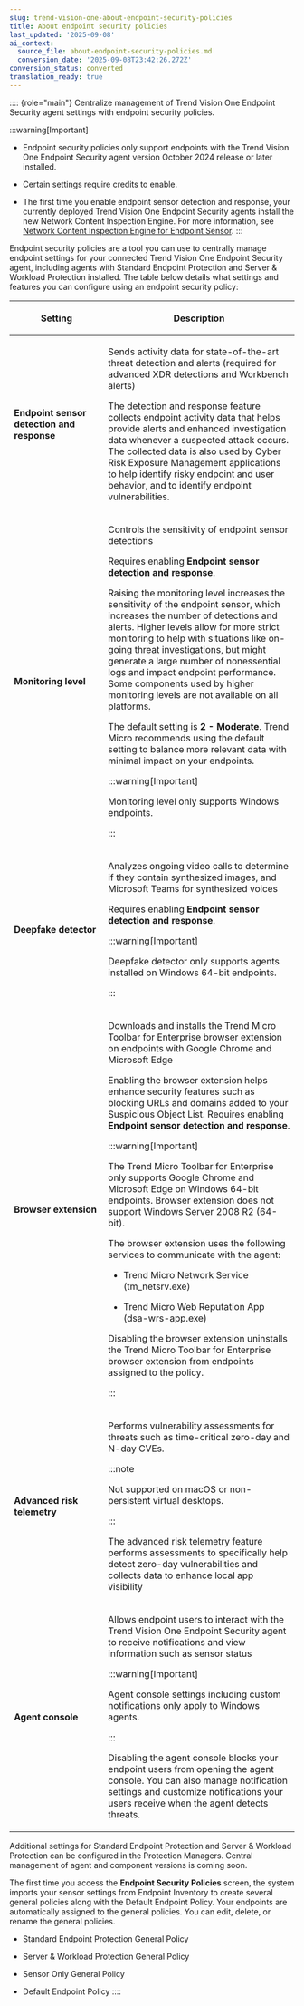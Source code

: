 ```yaml
---
slug: trend-vision-one-about-endpoint-security-policies
title: About endpoint security policies
last_updated: '2025-09-08'
ai_context:
  source_file: about-endpoint-security-policies.md
  conversion_date: '2025-09-08T23:42:26.272Z'
conversion_status: converted
translation_ready: true
---
```


:::: {role="main"}
Centralize management of Trend Vision One Endpoint Security agent settings with endpoint security policies.

:::warning[Important]

- Endpoint security policies only support endpoints with the Trend Vision One Endpoint Security agent version October 2024 release or later installed.

- Certain settings require credits to enable.

- The first time you enable endpoint sensor detection and response, your currently deployed Trend Vision One Endpoint Security agents install the new Network Content Inspection Engine. For more information, see [Network Content Inspection Engine for Endpoint Sensor](network-content-inspection-engine.mdx).
:::

Endpoint security policies are a tool you can use to centrally manage endpoint settings for your connected Trend Vision One Endpoint Security agent, including agents with Standard Endpoint Protection and Server & Workload Protection installed. The table below details what settings and features you can configure using an endpoint security policy:

<table>
<colgroup>
<col style="width: 33%" />
<col style="width: 67%" />
</colgroup>
<thead>
<tr>
<th><p>Setting</p></th>
<th><p>Description</p></th>
</tr>
</thead>
<tbody>
<tr>
<td><p><strong>Endpoint sensor detection and response</strong></p></td>
<td><p>Sends activity data for state-of-the-art threat detection and alerts (required for advanced XDR detections and Workbench alerts)</p>
<p>The detection and response feature collects endpoint activity data that helps provide alerts and enhanced investigation data whenever a suspected attack occurs. The collected data is also used by Cyber Risk Exposure Management applications to help identify risky endpoint and user behavior, and to identify endpoint vulnerabilities.</p></td>
</tr>
<tr>
<td><p><strong>Monitoring level</strong></p></td>
<td><p>Controls the sensitivity of endpoint sensor detections</p>
<p>Requires enabling <strong>Endpoint sensor detection and response</strong>.</p>
<p>Raising the monitoring level increases the sensitivity of the endpoint sensor, which increases the number of detections and alerts. Higher levels allow for more strict monitoring to help with situations like on-going threat investigations, but might generate a large number of nonessential logs and impact endpoint performance. Some components used by higher monitoring levels are not available on all platforms.</p>
<p>The default setting is <strong>2 - Moderate</strong>. Trend Micro recommends using the default setting to balance more relevant data with minimal impact on your endpoints.</p>


:::warning[Important]

<p>Monitoring level only supports Windows endpoints.</p>


:::

</td>
</tr>
<tr>
<td><p><strong>Deepfake detector</strong></p></td>
<td><p>Analyzes ongoing video calls to determine if they contain synthesized images, and Microsoft Teams for synthesized voices</p>
<p>Requires enabling <strong>Endpoint sensor detection and response</strong>.</p>


:::warning[Important]

<p>Deepfake detector only supports agents installed on Windows 64-bit endpoints.</p>


:::

</td>
</tr>
<tr>
<td><p><strong>Browser extension</strong></p></td>
<td><p>Downloads and installs the Trend Micro Toolbar for Enterprise browser extension on endpoints with Google Chrome and Microsoft Edge</p>
<p>Enabling the browser extension helps enhance security features such as blocking URLs and domains added to your Suspicious Object List. Requires enabling <strong>Endpoint sensor detection and response</strong>.</p>


:::warning[Important]

<p>The Trend Micro Toolbar for Enterprise only supports Google Chrome and Microsoft Edge on Windows 64-bit endpoints. Browser extension does not support Windows Server 2008 R2 (64-bit).</p>
<p>The browser extension uses the following services to communicate with the agent:</p>
<ul>
<li><p>Trend Micro Network Service (tm_netsrv.exe)</p></li>
<li><p>Trend Micro Web Reputation App (dsa-wrs-app.exe)</p></li>
</ul>
<p>Disabling the browser extension uninstalls the Trend Micro Toolbar for Enterprise browser extension from endpoints assigned to the policy.</p>


:::

</td>
</tr>
<tr>
<td><p><strong>Advanced risk telemetry</strong></p></td>
<td><p>Performs vulnerability assessments for threats such as time-critical zero-day and N-day CVEs.</p>


:::note

<p>Not supported on macOS or non-persistent virtual desktops.</p>


:::


<p>The advanced risk telemetry feature performs assessments to specifically help detect zero-day vulnerabilities and collects data to enhance local app visibility</p></td>
</tr>
<tr>
<td><p><strong>Agent console</strong></p></td>
<td><p>Allows endpoint users to interact with the Trend Vision One Endpoint Security agent to receive notifications and view information such as sensor status</p>


:::warning[Important]

<p>Agent console settings including custom notifications only apply to Windows agents.</p>


:::


<p>Disabling the agent console blocks your endpoint users from opening the agent console. You can also manage notification settings and customize notifications your users receive when the agent detects threats.</p></td>
</tr>
</tbody>
</table>

Additional settings for Standard Endpoint Protection and Server & Workload Protection can be configured in the Protection Managers. Central management of agent and component versions is coming soon.

The first time you access the **Endpoint Security Policies** screen, the system imports your sensor settings from Endpoint Inventory to create several general policies along with the Default Endpoint Policy. Your endpoints are automatically assigned to the general policies. You can edit, delete, or rename the general policies.

- Standard Endpoint Protection General Policy

- Server & Workload Protection General Policy

- Sensor Only General Policy

- Default Endpoint Policy
::::
